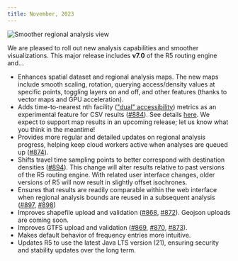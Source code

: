 ```yaml
---
title: November, 2023
---
```



<Image
  src='/img/changelog/202311/regional.png'
  alt='Smoother regional analysis view'
/>

We are pleased to roll out new analysis capabilities and smoother visualizations. This major release includes **v7.0** of the R5 routing engine and...

- Enhances spatial dataset and regional analysis maps. The new maps include smooth scaling, rotation, querying access/density values at specific points, toggling layers on and off, and other features (thanks to vector maps and GPU acceleration).
- Adds time-to-nearest nth facility (["dual" accessibility](https://doi.org/10.1111/gean.12220)) metrics as an experimental feature for CSV results ([#884](https://github.com/conveyal/r5/pull/884)). See details [here](guides/compute-freeform#dual-accessibility). We expect to support map results in an upcoming release; let us know what you think in the meantime!
- Provides more regular and detailed updates on regional analysis progress, helping keep cloud workers active when analyses are queued up ([#874](https://github.com/conveyal/r5/pull/874)).
- Shifts travel time sampling points to better correspond with destination densities ([#894](https://github.com/conveyal/r5/pull/894)). This change will alter results relative to past versions of the R5 routing engine. With related user interface changes, older versions of R5 will now result in slightly offset isochrones.
- Ensures that results are readily comparable within the web interface when regional analysis bounds are reused in a subsequent analysis ([#897](https://github.com/conveyal/r5/pull/897), [#898](https://github.com/conveyal/r5/pull/898))
- Improves shapefile upload and validation ([#868](https://github.com/conveyal/r5/pull/868), [#872](https://github.com/conveyal/r5/pull/872)). Geojson uploads are coming soon.
- Improves GTFS upload and validation ([#869](https://github.com/conveyal/r5/pull/869), [#870](https://github.com/conveyal/r5/pull/870), [#873](https://github.com/conveyal/r5/pull/873)).
- Makes default behavior of frequency entries more intuitive.
- Updates R5 to use the latest Java LTS version (21), ensuring security and stability updates over the long term.